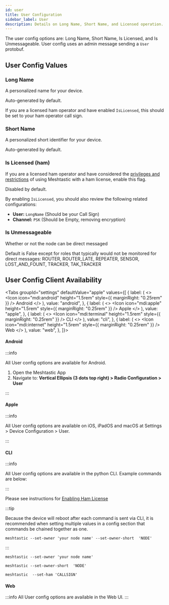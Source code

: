 ```yaml
---
id: user
title: User Configuration
sidebar_label: User
description: Details on Long Name, Short Name, and Licensed operation.
---
```



The user config options are: Long Name, Short Name, Is Licensed, and Is Unmessageable. User config uses an admin message sending a `User` protobuf.

## User Config Values

### Long Name

A personalized name for your device.

Auto-generated by default.

If you are a licensed ham operator and have enabled `IsLicensed`, this should be set to your ham operator call sign.

### Short Name

A personalized short identifier for your device.

Auto-generated by default.

### Is Licensed (ham)

If you are a licensed ham operator and have considered the [privileges and restrictions](/docs/faq/#amateur-radio-ham) of using Meshtastic with a ham license, enable this flag.

Disabled by default.

By enabling `IsLicensed`, you should also review the following related configurations:

- **User:** `LongName` (Should be your Call Sign)
- **Channel:** `PSK` (Should be Empty, removing encryption)

### Is Unmessageable

Whether or not the node can be direct messaged

Default is False except for roles that typically would not be monitored for direct messages: ROUTER, ROUTER_LATE, REPEATER, SENSOR, LOST_AND_FOUNT, TRACKER, TAK_TRACKER 

## User Config Client Availability

<Tabs
  groupId="settings"
  defaultValue="apple"
  values={[
    {
      label: (
        <>
          <Icon icon="mdi:android" height="1.5rem" style={{ marginRight: "0.25rem" }} /> Android
        </>
      ),
      value: "android",
    },
    {
      label: (
        <>
          <Icon icon="mdi:apple" height="1.5rem" style={{ marginRight: "0.25rem" }} /> Apple
        </>
      ),
      value: "apple",
    },
    {
      label: (
        <>
          <Icon icon="mdi:terminal" height="1.5rem" style={{ marginRight: "0.25rem" }} /> CLI
        </>
      ),
      value: "cli",
    },
    {
      label: (
        <>
          <Icon icon="mdi:internet" height="1.5rem" style={{ marginRight: "0.25rem" }} /> Web
        </>
      ),
      value: "web",
    },
  ]}>

<TabItem value="android">

#### Android

:::info

All User config options are available for Android.

1. Open the Meshtastic App
2. Navigate to: **Vertical Ellipsis (3 dots top right) > Radio Configuration > User**

:::

</TabItem>

<TabItem value="apple">

#### Apple

:::info

All User config options are available on iOS, iPadOS and macOS at Settings > Device Configuration > User.

:::

</TabItem>

<TabItem value="cli">

#### CLI

:::info

All User config options are available in the python CLI. Example commands are below:

:::

Please see instructions for [Enabling Ham License](/docs/software/python/cli/usage#ham-radio-support)

:::tip

Because the device will reboot after each command is sent via CLI, it is recommended when setting multiple values in a config section that commands be chained together as one.

```shell title="Example:"
meshtastic --set-owner 'your node name' --set-owner-short  'NODE'
```

:::

```shell title="Set the LongName Value"
meshtastic --set-owner 'your node name'
```

```shell title="Set the ShortName Value"
meshtastic --set-owner-short  'NODE'
```

```shell title="Enable Ham Mode, set name to license, disable encryption"
meshtastic  --set-ham 'CALLSIGN'
```

</TabItem>

<TabItem value="web">

#### Web

:::info
All User config options are available in the Web UI.
:::

</TabItem>
</Tabs>
